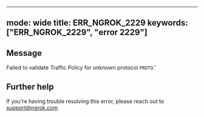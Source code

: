 
---
mode: wide
title: ERR_NGROK_2229
keywords: ["ERR_NGROK_2229", "error 2229"]
---

## Message
Failed to validate Traffic Policy for unknown protocol `PROTO`.'




## Further help
If you're having trouble resolving this error, please reach out to [support@ngrok.com](mailto:support@ngrok.com?subject=Help%20with%20ERR_NGROK_2229)

